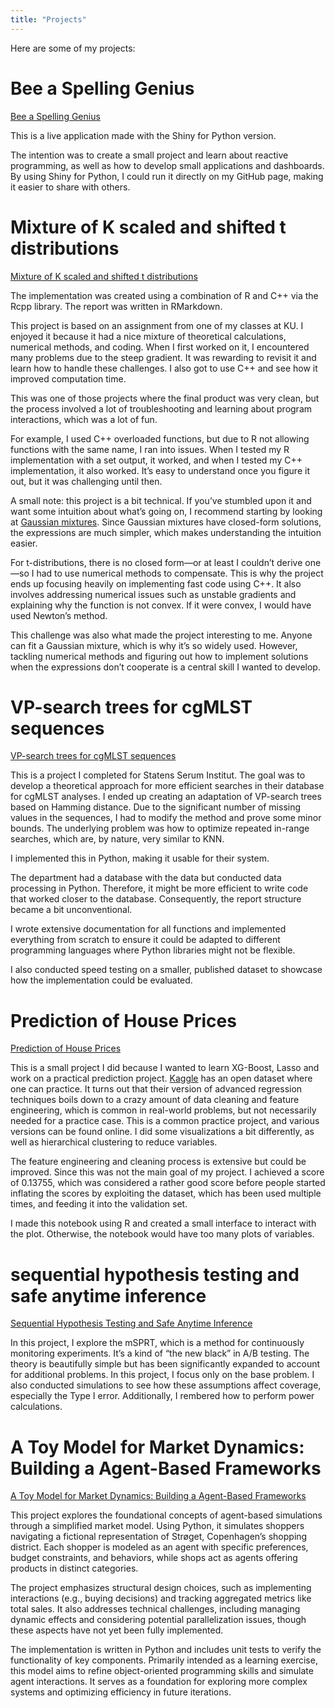 ```yaml
---
title: "Projects"
---
```


Here are some of my projects:


# Bee a Spelling Genius

[Bee a Spelling Genius](applications.qmd)

This is a live application made with the Shiny for Python version. 

The intention was to create a small project and learn about reactive programming, as well as how to develop small applications and dashboards. By using Shiny for Python, I could run it directly on my GitHub page, making it easier to share with others.

# Mixture of K scaled and shifted t distributions

[Mixture of K scaled and shifted t distributions](Projects/Mixture_of_K_scaled_and_shifted_Tdistributions.html)

The implementation was created using a combination of R and C++ via the Rcpp library. The report was written in RMarkdown.

This project is based on an assignment from one of my classes at KU. I enjoyed it because it had a nice mixture of theoretical calculations, numerical methods, and coding. When I first worked on it, I encountered many problems due to the steep gradient. It was rewarding to revisit it and learn how to handle these challenges. I also got to use C++ and see how it improved computation time.

This was one of those projects where the final product was very clean, but the process involved a lot of troubleshooting and learning about program interactions, which was a lot of fun.

For example, I used C++ overloaded functions, but due to R not allowing functions with the same name, I ran into issues. When I tested my R implementation with a set output, it worked, and when I tested my C++ implementation, it also worked. It’s easy to understand once you figure it out, but it was challenging until then.

A small note: this project is a bit technical. If you've stumbled upon it and want some intuition about what's going on, I recommend starting by looking at [Gaussian mixtures](https://stephens999.github.io/fiveMinuteStats/intro_to_em.html). Since Gaussian mixtures have closed-form solutions, the expressions are much simpler, which makes understanding the intuition easier.

For t-distributions, there is no closed form—or at least I couldn’t derive one—so I had to use numerical methods to compensate. This is why the project ends up focusing heavily on implementing fast code using C++. It also involves addressing numerical issues such as unstable gradients and explaining why the function is not convex. If it were convex, I would have used Newton’s method.

This challenge was also what made the project interesting to me. Anyone can fit a Gaussian mixture, which is why it’s so widely used. However, tackling numerical methods and figuring out how to implement solutions when the expressions don’t cooperate is a central skill I wanted to develop.


# VP-search trees for cgMLST sequences

[VP-search trees for cgMLST sequences](Projects/VP_search_trees_for_cgMLST_sequences.html)

This is a project I completed for Statens Serum Institut. The goal was to develop a theoretical approach for more efficient searches in their database for cgMLST analyses. I ended up creating an adaptation of VP-search trees based on Hamming distance. Due to the significant number of missing values in the sequences, I had to modify the method and prove some minor bounds. The underlying problem was how to optimize repeated in-range searches, which are, by nature, very similar to KNN.

I implemented this in Python, making it usable for their system.

The department had a database with the data but conducted data processing in Python. Therefore, it might be more efficient to write code that worked closer to the database. Consequently, the report structure became a bit unconventional.

I wrote extensive documentation for all functions and implemented everything from scratch to ensure it could be adapted to different programming languages where Python libraries might not be flexible.

I also conducted speed testing on a smaller, published dataset to showcase how the implementation could be evaluated.

# Prediction of House Prices

[Prediction of House Prices](Projects/house-prices-advanced-regression-techniqueshouse-prices-advanced-regression-techniques-data/Housing pricing project.qmd)

This is a small project I did because I wanted to learn XG-Boost, Lasso and work on a practical prediction project. [Kaggle](https://www.kaggle.com/competitions/house-prices-advanced-regression-techniques) has an open dataset where one can practice. It turns out that their version of advanced regression techniques boils down to a crazy amount of data cleaning and feature engineering, which is common in real-world problems, but not necessarily needed for a practice case. This is a common practice project, and various versions can be found online. I did some visualizations a bit differently, as well as hierarchical clustering to reduce variables.

The feature engineering and cleaning process is extensive but could be improved. Since this was not the main goal of my project. I achieved a score of 0.13755, which was considered a rather good score before people started inflating the scores by exploiting the dataset, which has been used multiple times, and feeding it into the validation set.

I made this notebook using R and created a small interface to interact with the plot. Otherwise, the notebook would have too many plots of variables. 

# sequential hypothesis testing and safe anytime inference

[Sequential Hypothesis Testing and Safe Anytime Inference](\Poject/sequential hypothesis testing and safe anytime inference.qmd)

In this project, I explore the mSPRT, which is a method for continuously monitoring experiments. It's a kind of "the new black" in A/B testing.
The theory is beautifully simple but has been significantly expanded to account for additional problems.
In this project, I focus only on the base problem.
I also conducted simulations to see how these assumptions affect coverage, especially the Type I error.
Additionally, I rembered how to perform power calculations.


# A Toy Model for Market Dynamics: Building a Agent-Based Frameworks

[A Toy Model for Market Dynamics: Building a Agent-Based Frameworks](Projects/A Toy Model for Market Dynamics Building a Agent-Based Frameworks.qmd)

This project explores the foundational concepts of agent-based simulations through a simplified market model. Using Python, it simulates shoppers navigating a fictional representation of Strøget, Copenhagen’s shopping district. Each shopper is modeled as an agent with specific preferences, budget constraints, and behaviors, while shops act as agents offering products in distinct categories.

The project emphasizes structural design choices, such as implementing interactions (e.g., buying decisions) and tracking aggregated metrics like total sales. It also addresses technical challenges, including managing dynamic effects and considering potential parallelization issues, though these aspects have not yet been fully implemented.

The implementation is written in Python and includes unit tests to verify the functionality of key components. Primarily intended as a learning exercise, this model aims to refine object-oriented programming skills and simulate agent interactions. It serves as a foundation for exploring more complex systems and optimizing efficiency in future iterations.
